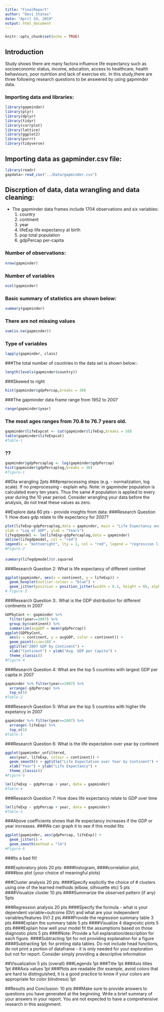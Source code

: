 ```yaml
---
title: "FinalReport"
author: "Devi States"
date: "April 24, 2019"
output: html_document
---
```


```r
knitr::opts_chunk$set(echo = TRUE)
```


## Introduction
Study shows there are many factora influence life expectancy such as socioeconomic status, income, education, access to healthcare, health behaviours, poor nutrition and lack of exercise etc. In this study,there are three following research questions to be answered by using gapminder data. 

### Importing data and libraries:

```r
library(gapminder)
library(plyr)
library(dplyr)
library(tidyr)
library(corrplot)
library(lattice)
library(ggplot2)
library(purrr)
library(tidyverse)

```
## Importing data as gapminder.csv file:   

```r
library(readr)
gapdata<-read_csv("../Data/gapminder.csv")

```
## Discrption of data, data wrangling and data cleaning:
- The gapminder data frames include 1704 observations and six variables:
  1. country	
  2. continent	
  3. year	
  4. lifeExp	life expectancy at birth
  5. pop	total population
  6. gdpPercap	per-capita 

### Number of observations:
```r
nrow(gapminder)
```

### Number of variables

```r
ncol(gapminder)
```

### Basic summary of statistics are shown below:

```r
summary(gapminder)
```

### There are not missing values

```r
sum(is.na(gapminder))

```

### Type of variables 

```r
lapply(gapminder, class)

```
###The total number of countries in the data set is shown below::
```r
length(levels(gapminder$country))

```

###Skewed to right 

```r
hist(gapminder$gdpPercap,breaks = 30)

```

###The gapminder data frame range from 1952 to 2007

```r
range(gapminder$year)

```

### The most ages ranges from 70.8 to 76.7 years old. 
```r
gapminder$lifeExpcat <- cut(gapminder$lifeExp,breaks = 10)
table(gapminder$lifeExpcat)
#Table-1
```

### ??
```r
gapminder$gdpPercaplog <- log(gapminder$gdpPercap)
hist(gapminder$gdpPercaplog,breaks = 30)
#figure-1
```

##Dta wrangling 2pts
###preprocessing steps (e.g. - normalization, log scale). If no preprocessing - explain why. Note: in gapminder population is calculated every ten years. Thus the same # population is applied to every year during the 10 year period. Consider wrangling your data before the analysis, do not treat these values as zero.

##Explore data 60 pts - provide insights from data:
###Research Question 1: How does gdp relate to life expectancy for 2007?

```r
plot(lifeExp~gdpPercaplog,data = gapminder, main = "Life Expectancy and GDP for 2007",
xlab = "Log of GDP", ylab = "Years")
lifegdpmodel <- lm(lifeExp~gdpPercaplog,data = gapminder)
abline(lifegdpmodel, col = "red")
legend(x = "bottomright", lty = 1, col = "red", legend = "regression line")
#Figure-2
```

####
```r
summary(lifegdpmodel)$r.squared

```

###Research Question 2: What is life expectancy of different continet

```r
ggplot(gapminder, aes(x = continent, y = lifeExp)) +
  geom_boxplot(outlier.colour = "blue") +
  geom_jitter(position = position_jitter(width = 0.1, height = 0), alpha = 0.25) 
# Figure-3
```



###Research Question 3:. What is the GDP distribution for different continents in 2007

```r
GDPbyCont <- gapminder %>% 
  filter(year==2007) %>% 
  group_by(continent) %>% 
  summarize(avgGDP = mean(gdpPercap))
ggplot(GDPbyCont, 
  aes(x = continent, y = avgGDP, color = continent)) +
  geom_point(size=10) +
  ggtitle("2007 GDP by Continent") +
  xlab("Continent") + ylab("Avg. GDP per Capita") +
  theme_classic()
#Figure-4
```

###Research Question 4: What are the top 5 countries with largest GDP per capita in 2007

```r
gapminder %>% filter(year==2007) %>%
  arrange(-gdpPercap) %>% 
  top_n(5)
#Table-2
```


###Research Question 5: What are the top 5 countries with higher life expetancy in 2007

```r
gapminder %>% filter(year==2007) %>%
  arrange(-lifeExp) %>% 
  top_n(5)
#Table-3
```


###Research Question 6: What is the life expectation over year by continent

```r
ggplot(gapminder_unfiltered, 
  aes(year, lifeExp, colour = continent)) + 
  geom_smooth() + ggtitle("Life Expectation over Year by Continent") +
  xlab("Year") + ylab("Life Expectancy") +
  theme_classic()
#Figure-5
```



```r
lm(lifeExp ~ gdpPercap + year, data = gapminder)
#Table-4
```

###Research Question 7: How does life expectancy relate to GDP over time 

```r
lm(lifeExp ~ gdpPercap + year, data = gapminder)
#Table-5
```
###Above coefficients shows that ife expectancy increases if the GDP or year increases. 
###We can graph it to see if this model fits

```r
ggplot(gapminder, aes(gdpPercap, lifeExp)) + 
  geom_jitter() +
  geom_smooth(method = "lm")
#Figure-6
```
###Its a bad fit!






###Exploratory plots 20 pts:
####histogram, 
####correlation plot, 
####box plot (your choice of meaningful plots)

###Cluster analysis 20 pts:
####Specify explicitly the choice of # clusters using one of the learned methods (elbow, silhouette etc) 5 pts
####Visualize cluster 10 pts
####Summarize the observed pattern (if any) 5pts

###Regression analysis 20 pts
####Specify the formula - what is your dependent variable=outcome (DV) and what are your independent variables/features (IV) 2 pts
####Provide the regression summary table 3 pts
####Explain the summary table 5 pts
####Visualize 4 diagnostic plots 5 pts
####Explain how well your model fit the assumptions based on those diagnostic plots 5 pts
####Note: Provide a full explanation/description for each figure. 
####Subtracting 1pt for not providing explanation for a figure
####Subtracting 1pt: for printing data tables. Do not include head functions, do not print a portion of dataframe - it is only needed for your exploration but not for report. Consider simply providing a descriptive information

##Visualization 5 pts (overall)
###Legends 1pt
###Title 1pt
###Axis titles 1pt
###Axis values 1pt
###Plots are readable (for example, avoid colors that are hard to distinguished, it is a good practice to know if your colors are appropriate for color blindness) 1pt

##Results and Conclusion: 10 pts
###Make sure to provide answers to questions you have generated at the beginning. Write a brief summary of your answers in your report. You are not expected to have a comprehensive research in this assignment.





